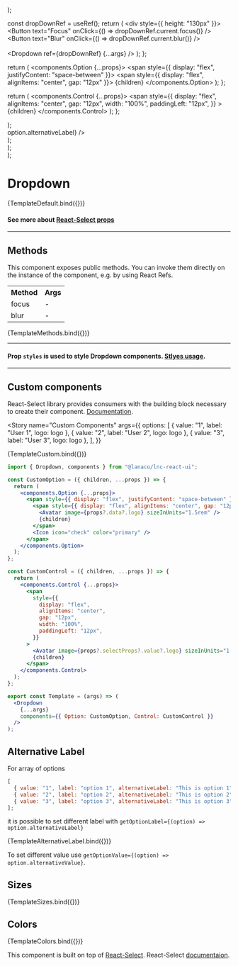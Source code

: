 
<Meta title="Inputs/Dropdown" component={Dropdown} />

  <div style={{ height: "130px" }}>
    <Dropdown
     defaultInputValue="1"
      options={[
        { value: "1", label: "option 1" },
        { value: "2", label: "option 2" },
        { value: "3", label: "option 3" },
      ]}
      {...args}
    />
  </div>
);

  const dropDownRef = useRef();
  return (
    <div style={{ height: "130px" }}>
      <Button text="Focus" onClick={() => dropDownRef.current.focus()} />
      &nbsp;&nbsp;
      <Button text="Blur" onClick={() => dropDownRef.current.blur()} />
      <br />
      <br />
      <Dropdown ref={dropDownRef} {...args} />
    </div>
  );
};

  return (
    <components.Option {...props}>
      <span style={{ display: "flex", justifyContent: "space-between" }}>
        <span style={{ display: "flex", alignItems: "center", gap: "12px" }}>
          <Avatar image={props?.data?.logo} sizeInUnits="1.5rem" />
          {children}
        </span>
        <Icon icon="check" color="primary" />
      </span>
    </components.Option>
  );
};

  return (
    <components.Control {...props}>
      <span
        style={{
          display: "flex",
          alignItems: "center",
          gap: "12px",
          width: "100%",
          paddingLeft: "12px",
        }}
      >
        <Avatar image={props?.selectProps?.value?.logo} sizeInUnits="1.5rem" />
        {children}
      </span>
    </components.Control>
  );
};

  <div style={{ height: "130px" }}>
    <Dropdown
      {...args}
      components={{ Option: CustomOption, Control: CustomControl }}
    />
  </div>
);

  <div style={{ height: "130px" }}>
    <Dropdown {...args} getOptionLabel={(option) => option.alternativeLabel} />
  </div>
);

  <div style={{ display: "flex", flexDirection: "column", gap: "12px" }}>
    <Dropdown {...args} size="small" />
    <Dropdown {...args} size="medium" />
    <Dropdown {...args} size="large" />
  </div>
);

  <div style={{ display: "flex", flexDirection: "column", gap: "12px" }}>
    <Dropdown {...args} color="primary" />
    <Dropdown {...args} color="secondary" />
    <Dropdown {...args} color="success" />
    <Dropdown {...args} color="warning" />
    <Dropdown {...args} color="danger" />
    <Dropdown {...args} color="information" />
    <Dropdown {...args} color="neutral" />
  </div>
);

# Dropdown

<Canvas>
  <Story name="Default" args={{}}>
    {TemplateDefault.bind({})}
  </Story>
</Canvas>

<ArgsTable story="Default" />

#### See more about [React-Select props](https://react-select.com/props#select-props)

---

## Methods

This component exposes public methods. You can invoke them directly on the instance of the component, e.g. by using React Refs.

<Table>
    <tr>
        <th>Method</th>
        <th>Args</th>
    </tr>
    <tr>
        <td>focus</td>
        <td>-</td>
    </tr>
    <tr>
        <td>blur</td>
        <td>-</td>
    </tr>
</Table>

<Canvas>
  <Story
    name="Exposed Methods"
    args={{
      options: [
        { value: "1", label: "option 1" },
        { value: "2", label: "option 2" },
        { value: "3", label: "option 3" },
      ],
    }}
  >
    {TemplateMethods.bind({})}
  </Story>
</Canvas>

---

#### Prop `styles` is used to style Dropdown components. [Stlyes usage](https://react-select.com/styles).

---

## Custom components

React-Select library provides consumers with the building block necessary to create their component. [Documentation](https://react-select.com/components).

<Story
  name="Custom Components"
  args={{
    options: [
      { value: "1", label: "User 1", logo: logo },
      { value: "2", label: "User 2", logo: logo },
      { value: "3", label: "User 3", logo: logo },
    ],
  }}
>
  {TemplateCustom.bind({})}
</Story>

```jsx
import { Dropdown, components } from "@lanaco/lnc-react-ui";

const CustomOption = ({ children, ...props }) => {
  return (
    <components.Option {...props}>
      <span style={{ display: "flex", justifyContent: "space-between" }}>
        <span style={{ display: "flex", alignItems: "center", gap: "12px" }}>
          <Avatar image={props?.data?.logo} sizeInUnits="1.5rem" />
          {children}
        </span>
        <Icon icon="check" color="primary" />
      </span>
    </components.Option>
  );
};

const CustomControl = ({ children, ...props }) => {
  return (
    <components.Control {...props}>
      <span
        style={{
          display: "flex",
          alignItems: "center",
          gap: "12px",
          width: "100%",
          paddingLeft: "12px",
        }}
      >
        <Avatar image={props?.selectProps?.value?.logo} sizeInUnits="1.5rem" />
        {children}
      </span>
    </components.Control>
  );
};

export const Template = (args) => (
  <Dropdown
    {...args}
    components={{ Option: CustomOption, Control: CustomControl }}
  />
);
```

## Alternative Label

For array of options

```jsx
[
  { value: "1", label: "option 1", alternativeLabel: "This is option 1" },
  { value: "2", label: "option 2", alternativeLabel: "This is option 2" },
  { value: "3", label: "option 3", alternativeLabel: "This is option 3" },
];
```

it is possible to set different label with `getOptionLabel={(option) => option.alternativeLabel}`

<Canvas>
  <Story
    name="Alternative Label"
    args={{
      options: [
        { value: "1", label: "option 1", alternativeLabel: "This is option 1" },
        { value: "2", label: "option 2", alternativeLabel: "This is option 2" },
        { value: "3", label: "option 3", alternativeLabel: "This is option 3" },
      ],
    }}
  >
    {TemplateAlternativeLabel.bind({})}
  </Story>
</Canvas>

To set different value use `getOptionValue={(option) => option.alternativeValue}`.

## Sizes

<Canvas>
  <Story
    name="Sizes"
    args={{
      options: [
        { value: "1", label: "option 1", alternativeLabel: "This is option 1" },
        { value: "2", label: "option 2", alternativeLabel: "This is option 2" },
        { value: "3", label: "option 3", alternativeLabel: "This is option 3" },
      ],
    }}
  >
    {TemplateSizes.bind({})}
  </Story>
</Canvas>

## Colors

<Canvas>
  <Story
    name="Colors"
    args={{
      options: [
        { value: "1", label: "option 1", alternativeLabel: "This is option 1" },
        { value: "2", label: "option 2", alternativeLabel: "This is option 2" },
        { value: "3", label: "option 3", alternativeLabel: "This is option 3" },
      ],
    }}
  >
    {TemplateColors.bind({})}
  </Story>
</Canvas>

This component is built on top of [React-Select](https://www.npmjs.com/package/react-select). React-Select [documentaion](https://react-select.com/home).
